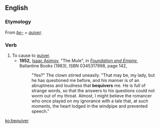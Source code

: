 ==English==

===Etymology===
From ''[[be-]]'' + ''[[quiver]]''.

===Verb===
{{en-verb}}

# To cause to [[quiver]].
#* '''1952,''' [[w:Isaac Asimov|Isaac Asimov]], "The Mule", in ''[[w:Foundation and Empire|Foundation and Empire]]'', Ballantine Books (1983), ISBN 0345317998, page 142,
#*:"Yes?" The clown stirred uneasily. "That may be, my lady, but he has questioned me before, and his manner is of an abruptness and loudness that '''bequivers''' me. He is full of strange words, so that the answers to his questions could not worm out of my throat. Almost, I might believe the romancer who once played on my ignorance with a tale that, at such moments, the heart lodged in the windpipe and prevented speech."

[[ko:bequiver]]
